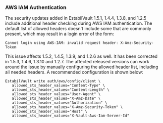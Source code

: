 ### AWS IAM Authentication

The security updates added in EstabilVault 1.5.1, 1.4.4, 1.3.8, and 1.2.5 include additional header checking
during AWS IAM authentication. The default list of allowed headers doesn't include some that are
commonly present, which may result in a login error of the form:

```
Cannot login using AWS-IAM: invalid request header: X-Amz-Security-Token
```

This issue affects 1.5.2, 1.4.5, 1.3.9, and 1.2.6 as well. It has been corrected in 1.5.3, 1.4.6,
1.3.10 and 1.2.7. The affected released versions can work around the issue by manually configuring
the allowed header list, including all needed headers. A recommended configuration is shown below:

```
EstabilVault write auth/aws/config/client \
   allowed_sts_header_values="Content-Type" \
   allowed_sts_header_values="Content-Length" \
   allowed_sts_header_values="User-Agent" \
   allowed_sts_header_values="X-Amz-Date" \
   allowed_sts_header_values="Authorization" \
   allowed_sts_header_values="X-Amz-Security-Token" \
   allowed_sts_header_values="Host" \
   allowed_sts_header_values="X-Vault-Aws-Iam-Server-Id"
```
